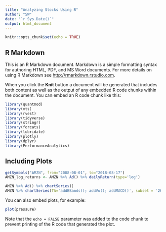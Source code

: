 ```yaml
---
title: "Analyzing Stocks Using R"
author: "SW"
date: "`r Sys.Date()`"
output: html_document
---
```


```r
knitr::opts_chunk$set(echo = TRUE)
```

## R Markdown

This is an R Markdown document. Markdown is a simple formatting syntax for authoring HTML, PDF, and MS Word documents. For more details on using R Markdown see <http://rmarkdown.rstudio.com>.

When you click the **Knit** button a document will be generated that includes both content as well as the output of any embedded R code chunks within the document. You can embed an R code chunk like this:

```r
library(quantmod)
library(xts)
library(rvest)
library(tidyverse)
library(stringr)
library(forcats)
library(lubridate)
library(plotly)
library(dplyr)
library(PerformanceAnalytics)
```

## Including Plots

```r
getSymbols("AMZN", from="2008-08-01", to="2018-08-17")
AMZN_log_returns <- AMZN %>% Ad() %>% dailyReturn(type='log')
```

```r
AMZN %>% Ad() %>% chartSeries()
AMZN %>% chartSeries(TA='addBBands(); addVo(); addMACD()', subset = '2018')
```


You can also embed plots, for example:

```r
plot(pressure)
```

Note that the `echo = FALSE` parameter was added to the code chunk to prevent printing of the R code that generated the plot.
